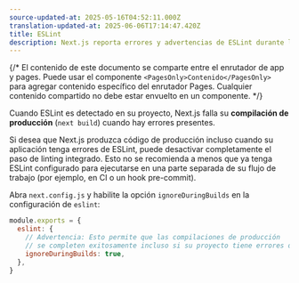 ```yaml
---
source-updated-at: 2025-05-16T04:52:11.000Z
translation-updated-at: 2025-06-06T17:14:47.420Z
title: ESLint
description: Next.js reporta errores y advertencias de ESLint durante las compilaciones por defecto. Aprenda cómo desactivar este comportamiento aquí.
---
```


{/* El contenido de este documento se comparte entre el enrutador de app y pages. Puede usar el componente `<PagesOnly>Contenido</PagesOnly>` para agregar contenido específico del enrutador Pages. Cualquier contenido compartido no debe estar envuelto en un componente. */}

Cuando ESLint es detectado en su proyecto, Next.js falla su **compilación de producción** (`next build`) cuando hay errores presentes.

Si desea que Next.js produzca código de producción incluso cuando su aplicación tenga errores de ESLint, puede desactivar completamente el paso de linting integrado. Esto no se recomienda a menos que ya tenga ESLint configurado para ejecutarse en una parte separada de su flujo de trabajo (por ejemplo, en CI o un hook pre-commit).

Abra `next.config.js` y habilite la opción `ignoreDuringBuilds` en la configuración de `eslint`:

```js filename="next.config.js"
module.exports = {
  eslint: {
    // Advertencia: Esto permite que las compilaciones de producción
    // se completen exitosamente incluso si su proyecto tiene errores de ESLint.
    ignoreDuringBuilds: true,
  },
}
```